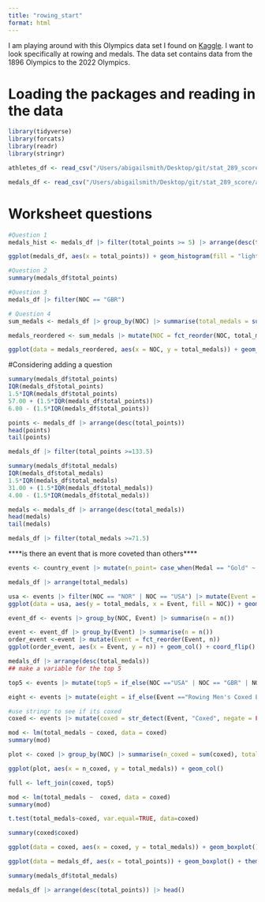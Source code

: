 ```yaml
---
title: "rowing_start"
format: html
---
```


I am playing around with this Olympics data set I found on [Kaggle](https://www.kaggle.com/code/kalilurrahman/olympic-games-eda){}. I want to look specifically at rowing and medals. The data set contains data from the 1896 Olympics to the 2022 Olympics. 

# Loading the packages and reading in the data

```r
library(tidyverse)
library(forcats)
library(readr)
library(stringr)
```

```r
athletes_df <- read_csv("/Users/abigailsmith/Desktop/git/stat_289_score/awsmit22/rowing_module/data_repo_submission/athlete_events.csv")
```

```r
medals_df <- read_csv("/Users/abigailsmith/Desktop/git/stat_289_score/awsmit22/rowing_module/data_repo_submission/rowing_medals.csv")
```

# Worksheet questions

```r
#Question 1
medals_hist <- medals_df |> filter(total_points >= 5) |> arrange(desc(total_points)) 

ggplot(medals_df, aes(x = total_points)) + geom_histogram(fill = "lightblue", colour = "black", bins = 20) + theme_minimal() + labs(title = "Histogram of total_points for all countries in all events")
```

```r
#Question 2
summary(medals_df$total_points)
```

```r
#Question 3
medals_df |> filter(NOC == "GBR")
```

```r
# Question 4
sum_medals <- medals_df |> group_by(NOC) |> summarise(total_medals = sum(total_medals)) 

medals_reordered <- sum_medals |> mutate(NOC = fct_reorder(NOC, total_medals))

ggplot(data = medals_reordered, aes(x = NOC, y = total_medals)) + geom_col(fill = "lightblue", colour = "grey") + coord_flip() + theme_minimal() + labs(title = "Barplot of NOC ranked by total_medals")
```


#Considering adding a question

```r
summary(medals_df$total_points)
IQR(medals_df$total_points)
1.5*IQR(medals_df$total_points)
57.00 + (1.5*IQR(medals_df$total_points))
6.00 - (1.5*IQR(medals_df$total_points))
```

```r
points <- medals_df |> arrange(desc(total_points))
head(points)
tail(points)
```

```r
medals_df |> filter(total_points >=133.5)
```

```r
summary(medals_df$total_medals)
IQR(medals_df$total_medals)
1.5*IQR(medals_df$total_medals)
31.00 + (1.5*IQR(medals_df$total_medals))
4.00 - (1.5*IQR(medals_df$total_medals))
```

```r
medals <- medals_df |> arrange(desc(total_medals))
head(medals)
tail(medals)
```

```r
medals_df |> filter(total_medals >=71.5)
```
****is there an event that is more coveted than others****
```r
events <- country_event |> mutate(n_point= case_when(Medal == "Gold" ~ 3, Medal == "Silver" ~ 2, Medal == "Bronze" ~ 1)) |> group_by(NOC, Event) |> summarise(total_medals = n(), total_points = sum(n_point))
```

```r
medals_df |> arrange(total_medals) 
```

```r
usa <- events |> filter(NOC == "NOR" | NOC == "USA") |> mutate(Event = fct_reorder(Event, total_medals))
ggplot(data = usa, aes(y = total_medals, x = Event, fill = NOC)) + geom_col(position = "dodge") + coord_flip()
```

```r
event_df <- events |> group_by(NOC, Event) |> summarise(n = n()) 
```

```r
event <- event_df |> group_by(Event) |> summarise(n = n())
order_event <-event |> mutate(Event = fct_reorder(Event, n))
ggplot(order_event, aes(x = Event, y = n)) + geom_col() + coord_flip()
```

```r
medals_df |> arrange(desc(total_medals))
## make a variable for the top 5
```

```r
top5 <- events |> mutate(top5 = if_else(NOC =="USA" | NOC == "GBR" | NOC == "GER" | NOC == "GDR" | NOC == "ITA", true = 1, false = 0))
```

```r
eight <- events |> mutate(eight = if_else(Event =="Rowing Men's Coxed Eights" | Event == "Rowing Women's Coxed Eights", true = 1, false = 0))
```

```r
#use stringr to see if its coxed
coxed <- events |> mutate(coxed = str_detect(Event, "Coxed", negate = FALSE))
```

```r
mod <- lm(total_medals ~ coxed, data = coxed)
summary(mod)
```

```r
plot <- coxed |> group_by(NOC) |> summarise(n_coxed = sum(coxed), total_medals = sum(total_medals))
```

```r
ggplot(plot, aes(x = n_coxed, y = total_medals)) + geom_col()
```

```r
full <- left_join(coxed, top5)
```

```r
mod <- lm(total_medals ~  coxed, data = coxed)
summary(mod)
```

```r
t.test(total_medals~coxed, var.equal=TRUE, data=coxed)
```

```r
summary(coxed$coxed)
```

```r
ggplot(data = coxed, aes(x = coxed, y = total_medals)) + geom_boxplot() + theme_minimal()
```

```r
ggplot(data = medals_df, aes(x = total_points)) + geom_boxplot() + theme_minimal()
```

```r
summary(medals_df$total_medals)
```

```r
medals_df |> arrange(desc(total_points)) |> head()
```


